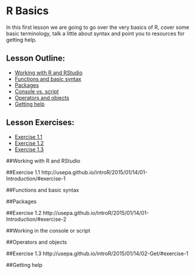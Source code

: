 # R Basics

In this first lesson we are going to go over the very basics of R, cover some 
basic terminology, talk a little about syntax and point you to resources for 
getting help.

## Lesson Outline:

- [Working with R and RStudio](#working-with-r-and-rstudio)
- [Functions and basic syntax](#functions-and-basic-syntax)
- [Packages](#packages)
- [Console vs. script](#console-vs-script)
- [Operators and objects](#operators-and-objects)
- [Getting help](#getting-help)

## Lesson Exercises:
- [Exercise 1.1](#exercise-11)
- [Exercise 1.2](#exercise-12)
- [Exercise 1.3](#exercise-13)

##Working with R and RStudio


##Exercise 1.1
http://usepa.github.io/introR/2015/01/14/01-Introduction/#exercise-1

##Functions and basic syntax


##Packages


##Exercise 1.2
http://usepa.github.io/introR/2015/01/14/01-Introduction/#exercise-2

##Working in the console or script

##Operators and objects

##Exercise 1.3
http://usepa.github.io/introR/2015/01/14/02-Get/#exercise-1

##Getting help
